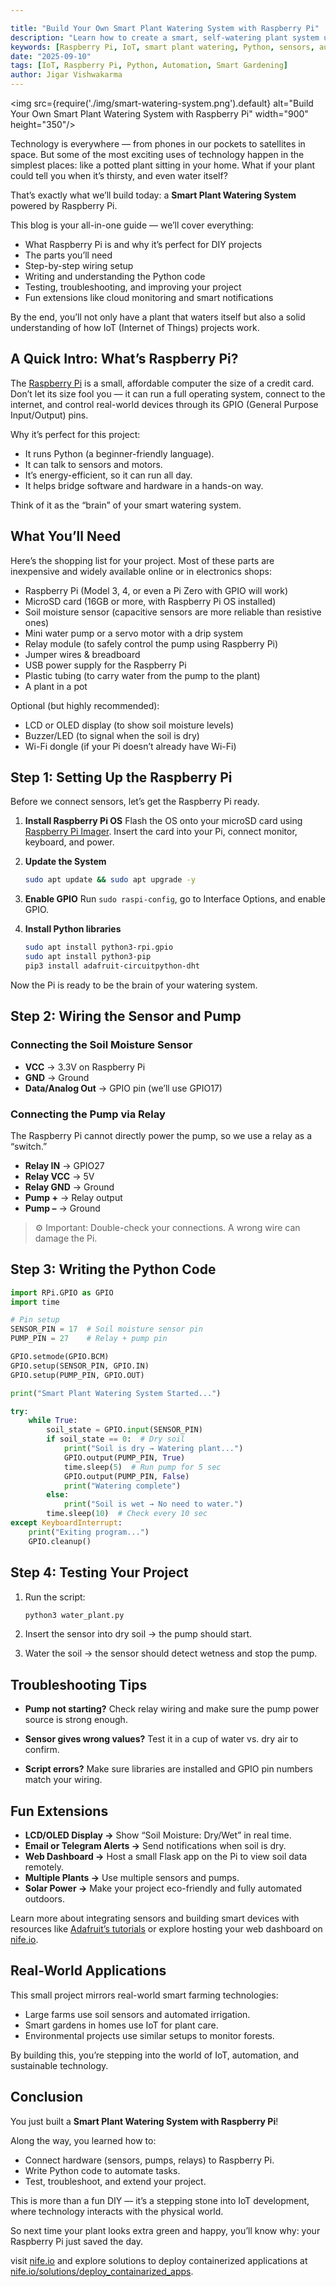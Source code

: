 ```yaml
---

title: "Build Your Own Smart Plant Watering System with Raspberry Pi"
description: "Learn how to create a smart, self-watering plant system using Raspberry Pi, soil sensors, and Python. This guide covers everything from hardware setup to coding, testing, and extending your project with IoT features."
keywords: [Raspberry Pi, IoT, smart plant watering, Python, sensors, automation, home gardening, soil moisture, Raspberry Pi GPIO]
date: "2025-09-10"
tags: [IoT, Raspberry Pi, Python, Automation, Smart Gardening]
author: Jigar Vishwakarma
---
```


<img src={require('./img/smart-watering-system.png').default} alt="Build Your Own Smart Plant Watering System with Raspberry Pi" width="900" height="350"/>
<br/>

Technology is everywhere — from phones in our pockets to satellites in space. But some of the most exciting uses of technology happen in the simplest places: like a potted plant sitting in your home. What if your plant could tell you when it’s thirsty, and even water itself?

That’s exactly what we’ll build today: a **Smart Plant Watering System** powered by Raspberry Pi.

This blog is your all-in-one guide — we’ll cover everything:

* What Raspberry Pi is and why it’s perfect for DIY projects
* The parts you’ll need
* Step-by-step wiring setup
* Writing and understanding the Python code
* Testing, troubleshooting, and improving your project
* Fun extensions like cloud monitoring and smart notifications

By the end, you’ll not only have a plant that waters itself but also a solid understanding of how IoT (Internet of Things) projects work.

## A Quick Intro: What’s Raspberry Pi?

The [Raspberry Pi](https://www.raspberrypi.com/) is a small, affordable computer the size of a credit card. Don’t let its size fool you — it can run a full operating system, connect to the internet, and control real-world devices through its GPIO (General Purpose Input/Output) pins.

Why it’s perfect for this project:

* It runs Python (a beginner-friendly language).
* It can talk to sensors and motors.
* It’s energy-efficient, so it can run all day.
* It helps bridge software and hardware in a hands-on way.

Think of it as the “brain” of your smart watering system.

## What You’ll Need

Here’s the shopping list for your project. Most of these parts are inexpensive and widely available online or in electronics shops:

* Raspberry Pi (Model 3, 4, or even a Pi Zero with GPIO will work)
* MicroSD card (16GB or more, with Raspberry Pi OS installed)
* Soil moisture sensor (capacitive sensors are more reliable than resistive ones)
* Mini water pump or a servo motor with a drip system
* Relay module (to safely control the pump using Raspberry Pi)
* Jumper wires & breadboard
* USB power supply for the Raspberry Pi
* Plastic tubing (to carry water from the pump to the plant)
* A plant in a pot

Optional (but highly recommended):

* LCD or OLED display (to show soil moisture levels)
* Buzzer/LED (to signal when the soil is dry)
* Wi-Fi dongle (if your Pi doesn’t already have Wi-Fi)


## Step 1: Setting Up the Raspberry Pi

Before we connect sensors, let’s get the Raspberry Pi ready.

1. **Install Raspberry Pi OS**
   Flash the OS onto your microSD card using [Raspberry Pi Imager](https://www.raspberrypi.com/software/). Insert the card into your Pi, connect monitor, keyboard, and power.

2. **Update the System**

   ```bash
   sudo apt update && sudo apt upgrade -y
   ```

3. **Enable GPIO**
   Run `sudo raspi-config`, go to Interface Options, and enable GPIO.

4. **Install Python libraries**

   ```bash
   sudo apt install python3-rpi.gpio
   sudo apt install python3-pip
   pip3 install adafruit-circuitpython-dht
   ```

Now the Pi is ready to be the brain of your watering system.

## Step 2: Wiring the Sensor and Pump

### Connecting the Soil Moisture Sensor

* **VCC** → 3.3V on Raspberry Pi
* **GND** → Ground
* **Data/Analog Out** → GPIO pin (we’ll use GPIO17)

### Connecting the Pump via Relay

The Raspberry Pi cannot directly power the pump, so we use a relay as a “switch.”

* **Relay IN** → GPIO27
* **Relay VCC** → 5V
* **Relay GND** → Ground
* **Pump +** → Relay output
* **Pump –** → Ground

> ⚙ Important: Double-check your connections. A wrong wire can damage the Pi.

## Step 3: Writing the Python Code

```python
import RPi.GPIO as GPIO
import time

# Pin setup
SENSOR_PIN = 17  # Soil moisture sensor pin
PUMP_PIN = 27    # Relay + pump pin

GPIO.setmode(GPIO.BCM)
GPIO.setup(SENSOR_PIN, GPIO.IN)
GPIO.setup(PUMP_PIN, GPIO.OUT)

print("Smart Plant Watering System Started...")

try:
    while True:
        soil_state = GPIO.input(SENSOR_PIN)
        if soil_state == 0:  # Dry soil
            print("Soil is dry → Watering plant...")
            GPIO.output(PUMP_PIN, True)
            time.sleep(5)  # Run pump for 5 sec
            GPIO.output(PUMP_PIN, False)
            print("Watering complete")
        else:
            print("Soil is wet → No need to water.")
        time.sleep(10)  # Check every 10 sec
except KeyboardInterrupt:
    print("Exiting program...")
    GPIO.cleanup()
```

## Step 4: Testing Your Project

1. Run the script:

   ```bash
   python3 water_plant.py
   ```
2. Insert the sensor into dry soil → the pump should start.
3. Water the soil → the sensor should detect wetness and stop the pump.

## Troubleshooting Tips

* **Pump not starting?**
  Check relay wiring and make sure the pump power source is strong enough.

* **Sensor gives wrong values?**
  Test it in a cup of water vs. dry air to confirm.

* **Script errors?**
  Make sure libraries are installed and GPIO pin numbers match your wiring.

## Fun Extensions

* **LCD/OLED Display →** Show “Soil Moisture: Dry/Wet” in real time.
* **Email or Telegram Alerts →** Send notifications when soil is dry.
* **Web Dashboard →** Host a small Flask app on the Pi to view soil data remotely.
* **Multiple Plants →** Use multiple sensors and pumps.
* **Solar Power →** Make your project eco-friendly and fully automated outdoors.

Learn more about integrating sensors and building smart devices with resources like [Adafruit’s tutorials](https://learn.adafruit.com/) or explore hosting your web dashboard on [nife.io](https://nife.io/).

## Real-World Applications

This small project mirrors real-world smart farming technologies:

* Large farms use soil sensors and automated irrigation.
* Smart gardens in homes use IoT for plant care.
* Environmental projects use similar setups to monitor forests.

By building this, you’re stepping into the world of IoT, automation, and sustainable technology.

## Conclusion

You just built a **Smart Plant Watering System with Raspberry Pi**!

Along the way, you learned how to:

* Connect hardware (sensors, pumps, relays) to Raspberry Pi.
* Write Python code to automate tasks.
* Test, troubleshoot, and extend your project.

This is more than a fun DIY — it’s a stepping stone into IoT development, where technology interacts with the physical world.

So next time your plant looks extra green and happy, you’ll know why: your Raspberry Pi just saved the day.


visit [nife.io](https://nife.io/) and explore solutions to deploy containerized applications at [nife.io/solutions/deploy\_containarized\_apps](https://nife.io/solutions/deploy_containarized_apps).
